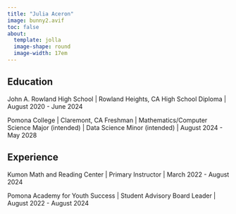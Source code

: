 ```yaml
---
title: "Julia Aceron"
image: bunny2.avif
toc: false
about:
  template: jolla
  image-shape: round
  image-width: 17em
---
```


## Education

John A. Rowland High School \| Rowland Heights, CA High School Diploma \| August 2020 - June 2024

Pomona College \| Claremont, CA Freshman \| Mathematics/Computer Science Major (intended) \| Data Science Minor (intended) \| August 2024 - May 2028

## Experience

Kumon Math and Reading Center \| Primary Instructor \| March 2022 - August 2024

Pomona Academy for Youth Success \| Student Advisory Board Leader \| August 2022 - August 2024
